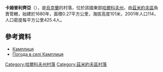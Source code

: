 {{coord|49|40|0|N|36|25|2|E|scale:100000_region:UA|display=title}}

'''卡姆普利齊亞'''（{{lang-uk|Камплиця}}），是[[烏克蘭|烏克蘭]]的村落，位於該國東部[[哈爾科夫州|哈爾科夫州]]，由[[茲米約夫區|茲米約夫區]]負責管轄，始建於1680年，面積0.27平方公里，海拔高度101米，2001年人口114，人口密度每平方公里425.4人。

==參考資料==
* [http://w1.c1.rada.gov.ua/pls/z7502/A005?rdat1=09.01.2009&rf7571=33094 Камплиця]{{dead link|date=2017年11月 |bot=InternetArchiveBot |fix-attempted=yes }}
* [http://weather.in.ua/ua/har'kovskaja/10046 Погода в селі Камплиця]{{Wayback|url=http://weather.in.ua/ua/har%27kovskaja/10046 |date=20160323030331 }}

{{DEFAULTSORT:Камплиця}}
[[Category:哈爾科夫州村落|Category:哈爾科夫州村落]]
[[Category:茲米約夫區村落|Category:茲米約夫區村落]]


{{Kharkiv-geo-stub}}